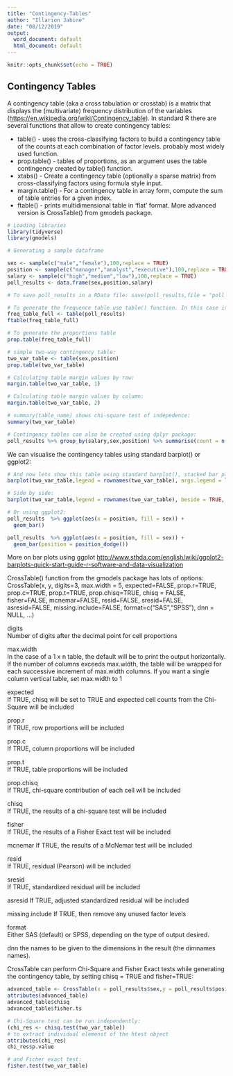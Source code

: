 ---
title: "Contingency-Tables"
author: "Illarion Jabine"
date: "08/12/2019"
output:
  word_document: default
  html_document: default
---

```{r setup, include=FALSE}
knitr::opts_chunk$set(echo = TRUE)
```

## Contingency Tables

A contingency table (aka a cross tabulation or crosstab) is a matrix that displays the (multivariate) frequency distribution of the variables (<https://en.wikipedia.org/wiki/Contingency_table>). In standard R there are several functions that allow to create contingency tables:

* table() - uses the cross-classifying factors to build a contingency table of the counts at each combination of factor levels. probably most widely used function.
* prop.table() - tables of proportions, as an argument uses the table contingency created by table() function.
* xtabs() - Create a contingency table (optionally a sparse matrix) from cross-classifying factors using formula style input.
* margin.table() - For a contingency table in array form, compute the sum of table entries for a given index.
* ftable() - prints multidimensional table in ‘flat’ format.
More advanced version is CrossTable() from gmodels package.

```{r Examples of simple contingency tables}
# Loading libraries
library(tidyverse)
library(gmodels)

# Generating a sample dataframe

sex <- sample(c("male","female"),100,replace = TRUE)
position <- sample(c("manager","analyst","executive"),100,replace = TRUE)
salary <- sample(c("high","medium","low"),100,replace = TRUE)
poll_results <- data.frame(sex,position,salary)

# To save poll_results in a RData file: save(poll_results,file = "poll_reults.RData")

# To generate the frequence table use table() function. In this case it is a multidimensional table. Use ftable() to print it in 'flat' format:
freq_table_full <- table(poll_results)
ftable(freq_table_full)

# To generate the proportions table
prop.table(freq_table_full)

# simple two-way contingency table:
two_var_table <- table(sex,position)
prop.table(two_var_table)

# Calculating table margin values by row:
margin.table(two_var_table, 1)

# Calculating table margin values by column:
margin.table(two_var_table, 2)

# summary(table_name) shows chi-square test of indepedence:
summary(two_var_table)

# Contingency tables can also be created using dplyr package:
poll_results %>% group_by(salary,sex,position) %>% summarise(count = n())

```

We can visualise the contingency tables using standard barplot() or ggplot2:

```{r Examples of contingency table plots}
# And now lets show this table using standard barplot(), stacked bar plot:
barplot(two_var_table,legend = rownames(two_var_table), args.legend = list(x = "topright"))

# Side by side:
barplot(two_var_table,legend = rownames(two_var_table), beside = TRUE, args.legend = list(x = "topright"))

# Or using ggplot2:
poll_results  %>% ggplot(aes(x = position, fill = sex)) +
  geom_bar()

poll_results  %>% ggplot(aes(x = position, fill = sex)) +
  geom_bar(position = position_dodge())

```

More on bar plots using ggplot <http://www.sthda.com/english/wiki/ggplot2-barplots-quick-start-guide-r-software-and-data-visualization>

CrossTable() function from the gmodels package has lots of options:
CrossTable(x, y, digits=3, max.width = 5, expected=FALSE, prop.r=TRUE, prop.c=TRUE,
           prop.t=TRUE, prop.chisq=TRUE, chisq = FALSE, fisher=FALSE, mcnemar=FALSE,
           resid=FALSE, sresid=FALSE, asresid=FALSE,
           missing.include=FALSE,
           format=c("SAS","SPSS"), dnn = NULL, ...)
           
digits	
Number of digits after the decimal point for cell proportions

max.width	
In the case of a 1 x n table, the default will be to print the output horizontally. If the number of columns exceeds max.width, the table will be wrapped for each successive increment of max.width columns. If you want a single column vertical table, set max.width to 1

expected	
If TRUE, chisq will be set to TRUE and expected cell counts from the Chi-Square will be included

prop.r	
If TRUE, row proportions will be included

prop.c	
If TRUE, column proportions will be included

prop.t	
If TRUE, table proportions will be included

prop.chisq	
If TRUE, chi-square contribution of each cell will be included

chisq	
If TRUE, the results of a chi-square test will be included

fisher	
If TRUE, the results of a Fisher Exact test will be included

mcnemar	
If TRUE, the results of a McNemar test will be included

resid	
If TRUE, residual (Pearson) will be included

sresid	
If TRUE, standardized residual will be included

asresid	
If TRUE, adjusted standardized residual will be included

missing.include	
If TRUE, then remove any unused factor levels

format	
Either SAS (default) or SPSS, depending on the type of output desired.

dnn	
the names to be given to the dimensions in the result (the dimnames names).

CrossTable can perform Chi-Square and Fisher Exact tests while generating the contingency table, by setting chisq = TRUE and fisher=TRUE:

```{r statistical tests}

advanced_table <- CrossTable(x = poll_results$sex,y = poll_results$position,expected=FALSE,prop.r=TRUE,prop.c=TRUE,prop.t=TRUE,chisq = TRUE,fisher=TRUE,mcnemar=FALSE,resid=FALSE,sresid=FALSE,asresid=FALSE,missing.include=FALSE)
attributes(advanced_table)
advanced_table$chisq
advanced_table$fisher.ts

# Chi-Square test can be run independently:
(chi_res <- chisq.test(two_var_table))
# to extract individual elemenst of the htest object
attributes(chi_res)
chi_res$p.value

# and Ficher exact test:
fisher.test(two_var_table) 
```


